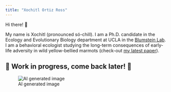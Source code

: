 ```yaml
---
title: "Xochitl Ortiz Ross"
---
```


Hi there! 👋

My name is Xochitl (pronounced só-chill). I am a Ph.D. candidate in the Ecology and Evolutionary Biology department at UCLA in the [Blumstein Lab](https://blumsteinlab.eeb.ucla.edu). I am a behavioral ecologist studying the long-term consequences of early-life adversity in wild yellow-bellied marmots (check-out [my latest paper](https://onlinelibrary.wiley.com/doi/10.1111/ele.14485)).

## 🚧 Work in progress, come back later! 🚧

![AI generated image](images/DALL·E 2024-12-04 18.18.16 - A whimsical illustration of a yellow-bellied marmot standing near a roadblock on a mountain road. The marmot has its characteristic yellowish belly, g.webp){fig-alt="An illustration featuring a yellow-bellied marmot near a roadblock in a scenic mountain environment."}
